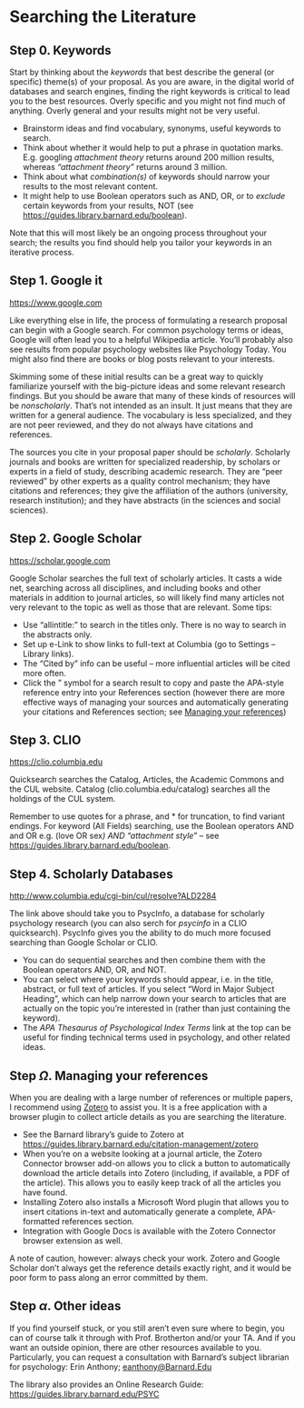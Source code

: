 
# Searching the Literature {#sec-searching}


## Step 0. Keywords

Start by thinking about the *keywords* that best describe the general (or specific) theme(s) of your proposal. As you are aware, in the digital world of databases and search engines, finding the right keywords is critical to lead you to the best resources. Overly specific and you might not find much of anything. Overly general and your results might not be very useful.

- Brainstorm ideas and find vocabulary, synonyms, useful keywords to search.
- Think about whether it would help to put a phrase in quotation marks. E.g. googling *attachment theory* returns around 200 million results, whereas *"attachment theory"* returns around 3 million.
- Think about what *combination(s)* of keywords should narrow your results to the most relevant content.
- It might help to use Boolean operators such as AND, OR, or to *exclude* certain keywords from your results, NOT (see <https://guides.library.barnard.edu/boolean>).

Note that this will most likely be an ongoing process throughout your search; the results you find should help you tailor your keywords in an iterative process.

## Step 1. Google it

<https://www.google.com>

Like everything else in life, the process of formulating a research proposal can begin with a Google search. For common psychology terms or ideas, Google will often lead you to a helpful Wikipedia article. You'll probably also see results from popular psychology websites like Psychology Today. You might also find there are books or blog posts relevant to your interests.

Skimming some of these initial results can be a great way to quickly familiarize yourself with the big-picture ideas and some relevant research findings. But you should be aware that many of these kinds of resources will be *nonscholarly*. That's not intended as an insult. It just means that they are written for a general audience. The vocabulary is less specialized, and they are not peer reviewed, and they do not always have citations and references. 

The sources you cite in your proposal paper should be *scholarly*. Scholarly journals and books are written for specialized readership, by scholars or experts in a field of study, describing academic research. They are “peer reviewed” by other experts as a quality control mechanism; they have citations and references; they give the affiliation of the authors (university, research institution); and they have abstracts (in the sciences and social sciences). 

## Step 2. Google Scholar

<https://scholar.google.com>

Google Scholar searches the full text of scholarly articles. It casts a wide net, searching across all disciplines, and including books and other materials in addition to journal articles, so will likely find many articles not very relevant to the topic as well as those that are relevant. Some tips:

- Use "allintitle:" to search in the titles only. There is no way to search in the abstracts only. 
- Set up e-Link to show links to full-text at Columbia (go to Settings – Library links).
- The “Cited by” info can be useful – more influential articles will be cited more often. 
- Click the ” symbol for a search result to copy and paste the APA-style reference entry into your References section (however there are more effective ways of managing your sources and automatically generating your citations and References section; see [Managing your references](#sec-zotero))

## Step 3. CLIO 

<https://clio.columbia.edu>

Quicksearch searches the Catalog, Articles, the Academic Commons and the CUL website. 
Catalog (clio.columbia.edu/catalog) searches all the holdings of the CUL system.

Remember to use quotes for a phrase, and * for truncation, to find variant endings. 
For keyword (All Fields) searching, use the Boolean operators AND and OR
e.g. (love OR sex*) AND “attachment style*” – see <https://guides.library.barnard.edu/boolean>. 

## Step 4. Scholarly Databases 

<http://www.columbia.edu/cgi-bin/cul/resolve?ALD2284>

The link above should take you to PsycInfo, a database for scholarly psychology research (you can also serch for *psycinfo* in a CLIO quicksearch). PsycInfo gives you the ability to do much more focused searching than Google Scholar or CLIO.

- You can do sequential searches and then combine them with the Boolean operators AND, OR, and NOT. 
- You can select where your keywords should appear, i.e. in the title, abstract, or full text of articles. If you select “Word in Major Subject Heading”, which can help narrow down your search to articles that are actually on the topic you’re interested in (rather than just containing the keyword). 
- The *APA Thesaurus of Psychological Index Terms* link at the top can be useful for finding technical terms used in psychology, and other related ideas.


## Step $\Omega$. Managing your references {#sec-zotero}

When you are dealing with a large number of references or multiple papers, I recommend using [Zotero](https://www.zotero.org/) to assist you. It is a free application with a browser plugin to collect article details as you are searching the literature. 

- See the Barnard library’s guide to Zotero at <https://guides.library.barnard.edu/citation-management/zotero>
- When you’re on a website looking at a journal article, the Zotero Connector browser add-on allows you to click a button to automatically download the article details into Zotero (including, if available, a PDF of the article). This allows you to easily keep track of all the articles you have found. 
- Installing Zotero also installs a Microsoft Word plugin that allows you to insert citations in-text and automatically generate a complete, APA-formatted references section. 
- Integration with Google Docs is available with the Zotero Connector browser extension as well.

A note of caution, however: always check your work. Zotero and Google Scholar don’t always get the reference details exactly right, and it would be poor form to pass along an error committed by them.



## Step $\alpha$. Other ideas 
If you find yourself stuck, or you still aren’t even sure where to begin, you can of course talk it through with Prof. Brotherton and/or your TA. And if you want an outside opinion, there are other resources available to you. Particularly, you can request a consultation with Barnard’s subject librarian for psychology: Erin Anthony; <eanthony@Barnard.Edu>

The library also provides an Online Research Guide: <https://guides.library.barnard.edu/PSYC>
